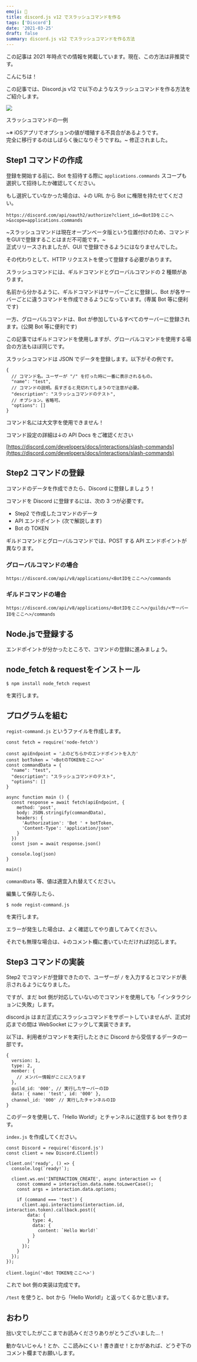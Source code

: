 ```yaml
---
emoji: 🤖
title: discord.js v12 でスラッシュコマンドを作る
tags: ['Discord']
date: '2021-03-25'
draft: false
summary: discord.js v12 でスラッシュコマンドを作る方法
---
```


<Callout type="warning">
  この記事は 2021 年時点での情報を掲載しています。現在、この方法は非推奨です。
</Callout>

こんにちは！

この記事では、Discord.js v12 で以下のようなスラッシュコマンドを作る方法をご紹介します。

![](https://i.gyazo.com/9e16a723ea51cb58b035ebf01f68065c.jpg)

スラッシュコマンドの一例

~※ iOSアプリでオプションの値が増殖する不具合があるようです。  
完全に移行するのはしばらく後になりそうですね。~ 修正されました。

## Step1 コマンドの作成

登録を開始する前に、Bot を招待する際に `applications.commands` スコープも選択して招待したか確認してください。

もし選択していなかった場合は、↓の URL から Bot に権限を持たせてください。

```
https://discord.com/api/oauth2/authorize?client_id=<BotIDをここへ>&scope=applications.commands
```

~スラッシュコマンドは現在オープンベータ版という位置付けのため、コマンドをGUIで登録することはまだ不可能です。~  
正式リリースされましたが、GUI で登録できるようにはなりませんでした。

その代わりとして、HTTP リクエストを使って登録する必要があります。

スラッシュコマンドには、ギルドコマンドとグローバルコマンドの 2 種類があります。

名前から分かるように、ギルドコマンドはサーバーごとに登録し、Bot が各サーバーごとに違うコマンドを作成できるようになっています。(専属 Bot 等に便利です)

一方、グローバルコマンドは、Bot が参加しているすべてのサーバーに登録されます。(公開 Bot 等に便利です)

この記事ではギルドコマンドを使用しますが、グローバルコマンドを使用する場合の方法もほぼ同じです。

スラッシュコマンドは JSON でデータを登録します。以下がその例です。

```
{
  // コマンド名。ユーザーが "/" を打った時に一番に表示されるもの。
  "name": "test",
  // コマンドの説明。長すぎると見切れてしまうので注意が必要。
  "description": "スラッシュコマンドのテスト",
  // オプション。省略可。
  "options": []
}
```

コマンド名には大文字を使用できません！

コマンド設定の詳細は↓の API Docs をご確認ください

[https://discord.com/developers/docs/interactions/slash-commands](https://discord.com/developers/docs/interactions/slash-commands)

## Step2 コマンドの登録

コマンドのデータを作成できたら、Discord に登録しましょう！

コマンドを Discord に登録するには、次の 3 つが必要です。

- Step2 で作成したコマンドのデータ
- API エンドポイント (次で解説します)
- Bot の TOKEN

ギルドコマンドとグローバルコマンドでは、POST する API エンドポイントが異なります。

### グローバルコマンドの場合

```
https://discord.com/api/v8/applications/<BotIDをここへ>/commands
```

### ギルドコマンドの場合

```
https://discord.com/api/v8/applications/<BotIDをここへ>/guilds/<サーバーIDをここへ>/commands
```

## Node.jsで登録する

エンドポイントが分かったところで、コマンドの登録に進みましょう。

## node_fetch & requestをインストール

```
$ npm install node_fetch request
```

を実行します。

## プログラムを組む

`regist-command.js` というファイルを作成します。

```
const fetch = require('node-fetch')

const apiEndpoint = '上のどちらかのエンドポイントを入力'
const botToken = '<BotのTOKENをここへ>'
const commandData = {
  "name": "test",
  "description": "スラッシュコマンドのテスト",
  "options": []
}

async function main () {
  const response = await fetch(apiEndpoint, {
    method: 'post',
    body: JSON.stringify(commandData),
    headers: {
      'Authorization': 'Bot ' + botToken,
      'Content-Type': 'application/json'
    }
  })
  const json = await response.json()

  console.log(json)
}

main()
```

`commandData` 等、値は適宜入れ替えてください。

編集して保存したら、

```
$ node regist-command.js
```

を実行します。

エラーが発生した場合は、よく確認してやり直してみてください。

それでも無理な場合は、↓のコメント欄に書いていただければ対応します。

## Step3 コマンドの実装

Step2 でコマンドが登録できたので、ユーザーが `/` を入力するとコマンドが表示されるようになりました。

ですが、まだ bot 側が対応していないのでコマンドを使用しても「インタラクションに失敗」します。

discord.js はまだ正式にスラッシュコマンドをサポートしていませんが、正式対応までの間は WebSocket にフックして実装できます。

以下は、利用者がコマンドを実行したときに Discord から受信するデータの一部です。

```
{
  version: 1,
  type: 2,
  member: {
    // メンバー情報がここに入ります
  },
  guild_id: '000', // 実行したサーバーのID
  data: { name: 'test', id: '000' },
  channel_id: '000' // 実行したチャンネルのID
}
```

このデータを使用して、「Hello World!」とチャンネルに送信する bot を作ります。

`index.js` を作成してください。

```
const Discord = require('discord.js')
const client = new Discord.Client()

client.on('ready', () => {
  console.log(`ready!`);

  client.ws.on('INTERACTION_CREATE', async interaction => {
    const command = interaction.data.name.toLowerCase();
    const args = interaction.data.options;

    if (command === 'test') {
      client.api.interactions(interaction.id, interaction.token).callback.post({
        data: {
          type: 4,
          data: {
            content: `Hello World!`
          }
        }
      });
    }
  });
});

client.login('<Bot TOKENをここへ>')
```

これで bot 側の実装は完成です。

`/test` を使うと、bot から「Hello World!」と返ってくるかと思います。

## おわり

拙い文でしたがここまでお読みくださりありがとうございました...！

動かないじゃん！とか、ここ読みにくい！書き直せ！とかがあれば、どうぞ下のコメント欄までお願いします。

```

```
